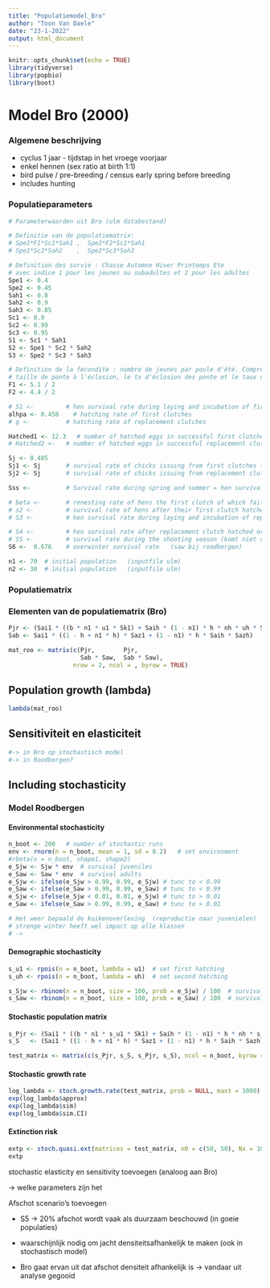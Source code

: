 ```yaml
---
title: "Populatiemodel_Bro"
author: "Toon Van Daele"
date: "23-1-2022"
output: html_document
---
```


```r
knitr::opts_chunk$set(echo = TRUE)
library(tidyverse)
library(popbio)
library(boot)
```

# Model Bro (2000)

### Algemene beschrijving

- cyclus 1 jaar - tijdstap in het vroege voorjaar
- enkel hennen (sex ratio at birth 1:1)
- bird pulse / pre-breeding / census early spring before breeding
- includes hunting

### Populatieparameters

```r
# Parameterwaarden uit Bro (ulm databestand)

# Definitie van de populatiematrix: 
# Spe1*F1*Sc1*Sah1 ,  Spe2*F2*Sc1*Sah1 
# Spe1*Sc2*Sah2    ,  Spe2*Sc3*Sah3

# Definition des survie : Chasse Automne Hiver Printemps Ete
# avec indice 1 pour les jeunes ou subadultes et 2 pour les adultes
Spe1 <- 0.4
Spe2 <- 0.45
Sah1 <- 0.8
Sah2 <- 0.9
Sah3 <- 0.85
Sc1 <- 0.9
Sc2 <- 0.99
Sc3 <- 0.95
S1 <- Sc1 * Sah1
S2 <- Spe1 * Sc2 * Sah2
S3 <- Spe2 * Sc3 * Sah3

# Definition de la fecondite : nombre de jeunes par poule d'été. Comprend la
# taille de ponte à l'éclosion, le tx d'éclosion des ponte et le taux de survie des poussins
F1 <- 5.1 / 2
F2 <- 4.4 / 2

# S1 <-         # hen survival rate during laying and incubation of first clutches
alhpa <- 0.458    # hatching rate of first clutches
# g <-          # hatching rate of replacement clutches

Hatched1 <- 12.3   # number of hatched eggs in successful first clutches;
# Hatched2 <-   # number of hatched eggs in successful replacement clutches

Sj <- 0.405
Sj1 <- Sj       # survival rate of chicks issuing from first clutches to the age of 6 weeks
Sj2 <- Sj       # survival rate of chicks issuing from replacement clutches to the age of 6 weeks

Sss <-          # Survival rate during spring and summer = hen survival rate during breeding

# beta <-       # renesting rate of hens the first clutch of which failed
# s2 <-         # survival rate of hens after their first clutch hatched or failed with no renesting
# S3 <-         # hen survival rate during laying and incubation of replacement clutches

# S4 <-         # hen survival rate after replacement clutch hatched or failed
# S5 <-         # survival rate during the shooting season (komt niet voor bij roodbergen) # afschot
S6 <-  0.676    # overwinter survival rate   (saw bij roodbergen)

n1 <- 70  # initial population   (inputfile ulm) 
n2 <- 30  # initial population   (inputfile ulm)
```


### Populatiematrix

### Elementen van de populatiematrix (Bro)

```r
Pjr <- (Sai1 * ((b * n1 * u1 * Sk1) + Saih * (1 - n1) * h * nh * uh * Skh) * Sjw) * 0.5
Sab <- Sai1 * ((1 - h + n1 * h) * Saz1 + (1 - n1) * h * Saih * Sazh)
```

```r
mat_roo <- matrix(c(Pjr,        Pjr,
                    Sab * Saw,  Sab * Saw),
                  nrow = 2, ncol = , byrow = TRUE)
```

## Population growth (lambda)

```r
lambda(mat_roo)
```


## Sensitiviteit en elasticiteit

```r

#-> in Bro op stochastisch model
#-> in Roodbergen?

```





## Including stochasticity

### Model Roodbergen

#### Environmental stochasticity

```r
n_boot <- 200   # number of stochastic runs
env <- rnorm(n = n_boot, mean = 1, sd = 0.2)   # set environment
#rbeta(n = n_boot, shape1, shape2)
e_Sjw <- Sjw * env  # survival juveniles
e_Saw <- Saw * env  # survival adults
e_Sjw <- ifelse(e_Sjw > 0.99, 0.99, e_Sjw) # tunc to < 0.99
e_Saw <- ifelse(e_Saw > 0.99, 0.99, e_Saw) # tunc to < 0.99
e_Sjw <- ifelse(e_Sjw < 0.01, 0.01, e_Sjw) # tunc to > 0.01
e_Saw <- ifelse(e_Saw > 0.99, 0.99, e_Saw) # tunc to > 0.01

# Het weer bepaald de kuikenoverleving  (reproductie naar juvenielen)
# strenge winter heeft wel impact op alle klassen
# -> 
```

#### Demographic stochasticity
```r
s_u1 <- rpois(n = n_boot, lambda = u1)  # set first hatching
s_uh <- rpois(n = n_boot, lambda = uh)  # set second hatching

s_Sjw <- rbinom(n = n_boot, size = 100, prob = e_Sjw) / 100  # survival juveniles
s_Saw <- rbinom(n = n_boot, size = 100, prob = e_Saw) / 100  # survival adults
```

#### Stochastic population matrix

```r
s_Pjr <- (Sai1 * ((b * n1 * s_u1 * Sk1) + Saih * (1 - n1) * h * nh * s_uh * Skh) * s_Sjw) * 0.5
s_S   <- (Sai1 * ((1 - h + n1 * h) * Saz1 + (1 - n1) * h * Saih * Sazh)) * s_Saw

test_matrix <- matrix(c(s_Pjr, s_S, s_Pjr, s_S), ncol = n_boot, byrow = TRUE)
```

#### Stochastic growth rate

```r
log_lambda <- stoch.growth.rate(test_matrix, prob = NULL, maxt = 1000)
exp(log_lambda$approx)
exp(log_lambda$sim)
exp(log_lambda$sim.CI)
```
#### Extinction risk

```r
extp <- stoch.quasi.ext(matrices = test_matrix, n0 = c(50, 50), Nx = 10, tmax = 10, maxruns = 20, nreps = 5)
extp
```

stochastic elasticity en sensitivity toevoegen (analoog aan Bro)

-> welke parameters zijn het 


Afschot scenario's toevoegen

- S5 -> 20% afschot wordt vaak als duurzaam beschouwd (in goeie populaties)
- waarschijnlijk nodig om jacht densiteitsafhankelijk te maken (ook in stochastisch model)



- Bro gaat ervan uit dat afschot densiteit afhankelijk is -> vandaar uit analyse gegooid


